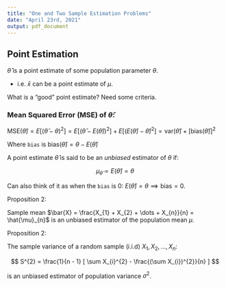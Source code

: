 ```yaml
---
title: "One and Two Sample Estimation Problems"
date: "April 23rd, 2021"
output: pdf_document
---
```


## Point Estimation

$\hat{\theta}$ is a point estimate of some population parameter $\theta$.

* i.e. $\bar{x}$ can be a point estimate of $\mu$.

What is a "good" point estimate? Need some criteria.

### Mean Squared Error (MSE) of $\hat{\theta}$:

$\text{MSE}(\hat{\theta}) = E[( \hat{\theta} - \theta)^{2} ] = E[( \hat{\theta} - E(\hat{\theta}))^{2} ] + E[( E(\hat{\theta}) - \hat{\theta})^{2} ] = \text{var}(\hat{\theta}) + [\text{bias}(\hat{\theta})]^{2}$

Where `bias` is $\text{bias}(\hat{\theta}) = \theta - E(\hat{\theta})$

A point estimate $\hat{\theta}$ is said to be an _unbiased_ estimator of $\theta$ if:

$$
\mu_{\hat{\theta}} = E(\hat{\theta}) = \theta
$$

Can also think of it as when the `bias` is 0: $E(\hat{\theta}) = \theta \implies \text{bias} = 0$.

Proposition 2:

Sample mean $\bar{X} = \frac{X_{1} + X_{2} + \dots + X_{n}}{n} = \hat{\mu}_{n}$ is an unbiased estimator of the population mean $\mu$.

Proposition 2:

The sample variance of a random sample (i.i.d) $X_{1}, X_{2}, \dots, X_{n}$:

$$
S^{2} = \frac{1}{n - 1} [ \sum X_{i}^{2} - \frac{(\sum X_{i})^{2}}{n} ]
$$

is an unbiased estimator of population variance $\sigma^{2}$.
